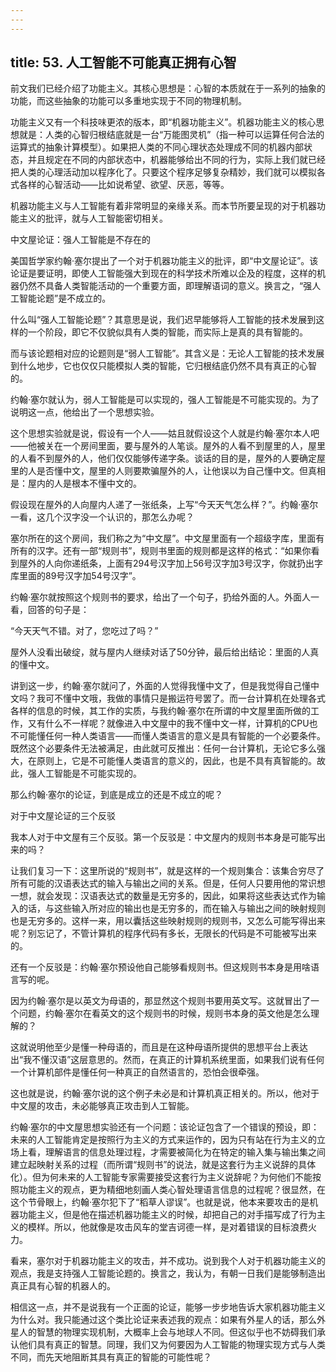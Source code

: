 ```yaml
---
---
---
```

title: 53. 人工智能不可能真正拥有心智
---




前文我们已经介绍了功能主义。其核心思想是：心智的本质就在于一系列的抽象的功能，而这些抽象的功能可以多重地实现于不同的物理机制。

功能主义又有一个科技味更浓的版本，即“机器功能主义”。机器功能主义的核心思想就是：人类的心智归根结底就是一台“万能图灵机”（指一种可以运算任何合法的运算式的抽象计算模型）。如果把人类的不同心理状态处理成不同的机器内部状态，并且规定在不同的内部状态中，机器能够给出不同的行为，实际上我们就已经把人类的心理活动加以程序化了。只要这个程序足够复杂精妙，我们就可以模拟各式各样的心智活动——比如说希望、欲望、厌恶，等等。

机器功能主义与人工智能有着非常明显的亲缘关系。而本节所要呈现的对于机器功能主义的批评，就与人工智能密切相关。





中文屋论证：强人工智能是不存在的


美国哲学家约翰·塞尔提出了一个对于机器功能主义的批评，即“中文屋论证”。该论证是要证明，即使人工智能强大到现在的科学技术所难以企及的程度，这样的机器仍然不具备人类智能活动的一个重要方面，即理解语词的意义。换言之，“强人工智能论题”是不成立的。

什么叫“强人工智能论题”？其意思是说，我们迟早能够将人工智能的技术发展到这样的一个阶段，即它不仅貌似具有人类的智能，而实际上是真的具有智能的。

而与该论题相对应的论题则是“弱人工智能”。其含义是：无论人工智能的技术发展到什么地步，它也仅仅只能模拟人类的智能，它归根结底仍然不具有真正的心智的。

约翰·塞尔就认为，弱人工智能是可以实现的，强人工智能是不可能实现的。为了说明这一点，他给出了一个思想实验。

这个思想实验就是说，假设有一个人——姑且就假设这个人就是约翰·塞尔本人吧——他被关在一个房间里面，要与屋外的人笔谈。屋外的人看不到屋里的人，屋里的人看不到屋外的人，他们仅仅能够传递字条。谈话的目的是，屋外的人要确定屋里的人是否懂中文，屋里的人则要欺骗屋外的人，让他误以为自己懂中文。但真相是：屋内的人是根本不懂中文的。

假设现在屋外的人向屋内人递了一张纸条，上写“今天天气怎么样？”。约翰·塞尔一看，这几个汉字没一个认识的，那怎么办呢？

塞尔所在的这个房间，我们称之为“中文屋”。中文屋里面有一个超级字库，里面有所有的汉字。还有一部“规则书”，规则书里面的规则都是这样的格式：“如果你看到屋外的人向你递纸条，上面有294号汉字加上56号汉字加3号汉字，你就扔出字库里面的89号汉字加54号汉字”。

约翰·塞尔就按照这个规则书的要求，给出了一个句子，扔给外面的人。外面人一看，回答的句子是：

“今天天气不错。对了，您吃过了吗？”

屋外人没看出破绽，就与屋内人继续对话了50分钟，最后给出结论：里面的人真的懂中文。

讲到这一步，约翰·塞尔就问了，外面的人觉得我懂中文了，但是我觉得自己懂中文吗？我可不懂中文哦，我做的事情只是搬运符号罢了。而一台计算机在处理各式各样的信息的时候，其工作的实质，与我约翰·塞尔在所谓的中文屋里面所做的工作，又有什么不一样呢？就像进入中文屋中的我不懂中文一样，计算机的CPU也不可能懂任何一种人类语言——而懂人类语言的意义是具有智能的一个必要条件。既然这个必要条件无法被满足，由此就可反推出：任何一台计算机，无论它多么强大，在原则上，它是不可能懂人类语言的意义的，因此，也是不具有真智能的。故此，强人工智能是不可能实现的。

那么约翰·塞尔的论证，到底是成立的还是不成立的呢？





对于中文屋论证的三个反驳


我本人对于中文屋有三个反驳。第一个反驳是：中文屋内的规则书本身是可能写出来的吗？

让我们复习一下：这里所说的“规则书”，就是这样的一个规则集合：该集合穷尽了所有可能的汉语表达式的输入与输出之间的关系。但是，任何人只要用他的常识想一想，就会发现：汉语表达式的数量是无穷多的，因此，如果将这些表达式作为输入的话，与这些输入所对应的输出也是无穷多的，而在输入与输出之间的映射规则也是无穷多的。这样一来，用以囊括这些映射规则的规则书，又怎么可能写得出来呢？别忘记了，不管计算机的程序代码有多长，无限长的代码是不可能被写出来的。

还有一个反驳是：约翰·塞尔预设他自己能够看规则书。但这规则书本身是用啥语言写的呢。

因为约翰·塞尔是以英文为母语的，那显然这个规则书要用英文写。这就冒出了一个问题，约翰·塞尔在看英文的这个规则书的时候，规则书本身的英文他是怎么理解的？

这就说明他至少是懂一种母语的，而且是在这种母语所提供的思想平台上表达出“我不懂汉语”这层意思的。然而，在真正的计算机系统里面，如果我们说有任何一个计算机部件是懂任何一种真正的自然语言的，恐怕会很牵强。

这也就是说，约翰·塞尔说的这个例子未必是和计算机真正相关的。所以，他对于中文屋的攻击，未必能够真正攻击到人工智能。

约翰·塞尔的中文屋思想实验还有一个问题：该论证包含了一个错误的预设，即：未来的人工智能肯定是按照行为主义的方式来运作的，因为只有站在行为主义的立场上看，理解语言的信息处理过程，才需要被简化为在特定的输入集与输出集之间建立起映射关系的过程（而所谓“规则书”的说法，就是这套行为主义说辞的具体化）。但为何未来的人工智能专家需要接受这套行为主义说辞呢？为何他们不能按照功能主义的观点，更为精细地刻画人类心智处理语言信息的过程呢？很显然，在这个节骨眼上，约翰·塞尔犯下了“稻草人谬误”。也就是说，他本来要攻击的是机器功能主义，但是他在描述机器功能主义的时候，却把自己的对手描写成了行为主义的模样。所以，他就像是攻击风车的堂吉诃德一样，是对着错误的目标浪费火力。

看来，塞尔对于机器功能主义的攻击，并不成功。说到我个人对于机器功能主义的观点，我是支持强人工智能论题的。换言之，我认为，有朝一日我们是能够制造出真正具有心智的机器人的。

相信这一点，并不是说我有一个正面的论证，能够一步步地告诉大家机器功能主义为什么对。我只能通过这个类比论证来表述我的观点：如果有外星人的话，那么外星人的智慧的物理实现机制，大概率上会与地球人不同。但这似乎也不妨碍我们承认他们具有真正的智慧。同理，我们又为何要因为人工智能的物理实现方式与人类不同，而先天地阻断其具有真正的智能的可能性呢？